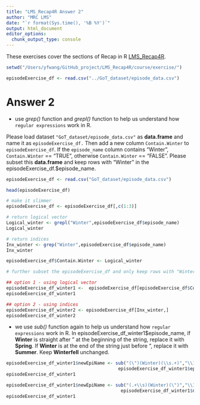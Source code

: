 ```yaml
---
title: "LMS_Recap4R Answer 2"
author: "MRC LMS"
date: "`r format(Sys.time(), '%B %Y')`"
output: html_document
editor_options: 
  chunk_output_type: console
---
```


These exercises cover the sections of Recap in R [LMS_Recap4R](https://lmsbioinformatics.github.io/LMS_PlottingInR/course/R_Recap_n_RegularExp_Presentation.html#).


```r
setwd("/Users/yfwang/GitHub_project/LMS_Recap4R/course/exercise/")
```

```r
episodeExercise_df <- read.csv("../GoT_dataset/episode_data.csv")
```

# Answer 2

* use _grep()_ function and _grepl()_ function to help us understand how `regular expressions` work in R. 

Please load dataset `"GoT_dataset/episode_data.csv"` as **data.frame** and name it as `episodeExercise_df.` Then add a new column `Contain.Winter` to `episodeExercise_df`. If the `episode_name` column contains "Winter", `Contain.Winter` == "TRUE", otherwise `Contain.Winter` == "FALSE". Please subset this **data.frame** and keep rows with "Winter" in the episodeExercise_df.$episode_name.

```r
episodeExercise_df <- read.csv("GoT_dataset/episode_data.csv")
```
```r
head(episodeExercise_df)

# make it slimmer
episodeExercise_df <- episodeExercise_df[,c(1:3)]
```

```r
# return logical vector
Logical_winter <- grepl("Winter",episodeExercise_df$episode_name)
Logical_winter

# return indices
Inx_winter <- grep("Winter",episodeExercise_df$episode_name)
Inx_winter

episodeExercise_df$Contain.Winter <- Logical_winter

# further subset the episodeExercise_df and only keep rows with "Winter" in the episodeExercise_df$episode_name

## option 1 - using logical vector
episodeExercise_df_winter1 <-  episodeExercise_df[episodeExercise_df$Contain.Winter=="TRUE",]
episodeExercise_df_winter1

## option 2 - using indices
episodeExercise_df_winter2 <- episodeExercise_df[Inx_winter,]
episodeExercise_df_winter2

```


* we use _sub()_ function again to help us understand how `regular expressions` work in R. In episodeExercise_df_winter1$episode_name, if **Winter** is straight after " at the beginning of the string, replace it with **Spring**. If **Winter** is at the end of the string just before ", replace it with **Summer**. Keep **Winterfell** unchanged.

```r

episodeExercise_df_winter1$newEpiName <- sub("(\")(Winter)(\\s.+)","\\1Spring\\3",
                                          episodeExercise_df_winter1$episode_name)
episodeExercise_df_winter1

episodeExercise_df_winter1$newEpiName <- sub("(.+\\s)(Winter)(\")","\\1Summer\\3",
                                           episodeExercise_df_winter1$newEpiName)
episodeExercise_df_winter1
```
 


